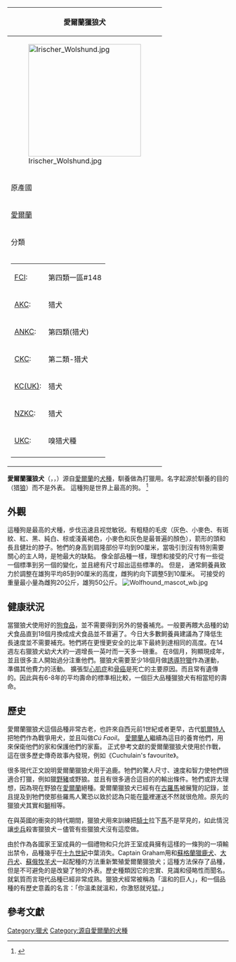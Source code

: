 <!--- The following markup is for the breed table displayed on the page. Scroll down to get to the main text --->
{| border=1 cellspacing=0 align=right cellpadding=2
|- align=center bgcolor=pink 
!愛爾蘭獵狼犬
|- align=center
|[[File:Irischer_Wolshund.jpg|256px]]
|- align=center bgcolor=pink
!原產國
|- align=center
|[[愛爾蘭|愛爾蘭]]
|- align=center bgcolor=pink
!分類
|-
|
{| align=center
|[[世界犬业联盟|FCI]]: ||第四類一區#148<!--Group 4 Section 1-->
|-
|[[美国犬业俱乐部|AKC]]: ||猎犬<!--Hound-->
|-
|[[w:Australian_National_Kennel_Council|ANKC]]: ||第四類(猎犬)<!--Group 4 (Hound)-->
|-
|[[w:Canadian_Kennel_Club|CKC]]: ||第二類-猎犬<!--Group 2 - Hound-->
|-
|[[w:Kennel_Club_(UK)|KC(UK)]]: ||猎犬<!--Hound-->
|-
|[[w:New_Zealand_Kennel_Club|NZKC]]: ||猎犬<!--Hound-->
|-
|[[w:United_Kennel_Club|UKC]]: || 嗅猎犬種
|-
|}
|}<!-- end of breed table -->
'''愛爾蘭獵狼犬'''（{{lang-ga|Cú Faoil}}，{{IPA-ga|ˈkuː ˈfˠiːlʲ}}，{{lang-en|Irish Wolfhound}}）源自[[愛爾蘭|愛爾蘭]]的[[犬種|犬種]]，馴養做為打獵用。名字起源於馴養的目的（猎[[狼|狼]]）而不是外表。
這種狗是世界上最高的狗。 <ref>{{cite web |url=http://www.bigpawsonly.com/Irish-Wolfhound-breed.htm |title=存档副本 |accessdate=2007-02-13 |deadurl=yes |archiveurl=https://web.archive.org/web/20070223180725/http://www.bigpawsonly.com/Irish-Wolfhound-breed.htm |archivedate=2007-02-23 }}</ref>

== 外觀 ==
這種狗是最高的犬種，步伐迅速且视觉敏锐。有粗糙的毛皮（灰色、小麥色、有斑紋、紅、黑、純白、棕或淺黃褐色，小麥色和灰色是最普遍的顏色），箭形的頭和長且健壯的脖子。牠們的身高到肩隆部份平均到90厘米，當吸引到沒有特別需要關心的主人時，是牠最大的缺點。
像全部品種一樣，理想和接受的尺寸有一些從一個標準到另一個的變化，並且總有尺寸超出這些標準的。
但是， 通常飼養員致力於調整在雄狗平均85到90厘米的高度，雌狗約向下調整5到10厘米。 可接受的重量最小量為雌狗20公斤，雄狗50公斤。
[[File:Wolfhound_mascot_wb.jpg|thumb]]

== 健康狀況 ==
當獵狼犬使用好的[[狗食品|狗食品]]，並不需要得到另外的營養補充。一般要再餵大品種的幼犬食品直到18個月換成成犬食品並不普遍了。今日大多數飼養員建議為了降低生長速度並不需要補充。牠們將在更慢更安全的比率下最終到達相同的高度。{{Fact|time=2007-11-01T17:26:57Z|date=February 2007}}在14週左右獵狼犬幼犬大約一週增長一英吋而一天多一磅重。
在8個月，狗顯現成年，並且很多主人開始過分注重他們。獵狼犬需要至少18個月做[[誘導狩獵|誘導狩獵]]作為運動，準備其他費力的活動。
擴張型[[心肌症|心肌症]]和[[骨癌|骨癌]]是死亡的主要原因。而且常有遺傳的{{le|portosystemic shunt}}。因此與有6-8年的平均壽命的標準相比較，一個巨大品種獵狼犬有相當短的壽命。



== 歷史 ==
愛爾蘭獵狼犬這個品種非常古老，也許來自西元前1世紀或者更早，古代[[凱爾特人|凱爾特人]]把牠們作為戰爭用犬，並且叫做''Cú Faoil''。 [[愛爾蘭人|愛爾蘭人]]繼續為這目的養育他們，用來保衛他們的家和保護他們的家畜。 正式參考文獻的愛爾蘭獵狼犬使用於作戰，這在很多歷史傳奇故事內發現，例如《Cuchulain's favourite》。

很多現代正文說明愛爾蘭獵狼犬用于追鹿。牠們的驚人尺寸、速度和智力使牠們很適合打獵，例如獵[[野豬|野豬]]或野狼。並且有很多適合這目的的輸出條件。牠們或許太理想，因為現在野狼在[[愛爾蘭|愛爾蘭]]絕種。愛爾蘭獵狼犬已經有在[[古羅馬|古羅馬]]被展覽的記錄，並且提及到牠們使那些羅馬人驚恐以致於認為只能在[[籠|籠]]裡運送不然就很危險。原先的獵狼犬其實和[[獅|獅]]相等。

在與英國的衝突的時代期間，獵狼犬用來訓練把[[騎士|騎士]]拉下[[馬|馬]]不是罕見的，如此情況讓[[步兵|步兵]]殺害獵狼犬－儘管有些獵狼犬沒有這麼做。 

由於作為各國家王室成員的一個禮物和只允許王室成員擁有這樣的一條狗的一項輸出禁令，品種幾乎在[[十九世紀|十九世紀]]中葉消失。Captain Graham用和[[蘇格蘭獵鹿犬|蘇格蘭獵鹿犬]]、[[大丹犬|大丹犬]]、[[蘇俄牧羊犬|蘇俄牧羊犬]]一起配種的方法重新繁殖愛爾蘭獵狼犬；這種方法保存了品種，但是不可避免的是改變了牠的外表。歷史種類因它的忠實、見識和侵略性而聞名。就氣質而言現代品種已經非常成熟。獵狼犬經常被稱為「溫和的巨人」，和一個品種的有歷史意義的名言：「你溫柔就溫和，你激怒就兇猛。」

== 參考文獻 ==
<references/>
<!--- 其他語言 --->

[[Category:獵犬|Category:獵犬]]
[[Category:源自愛爾蘭的犬種|Category:源自愛爾蘭的犬種]]